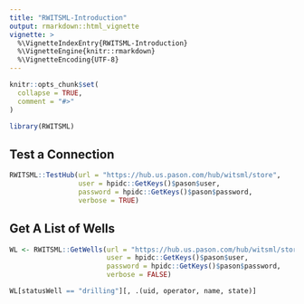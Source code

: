 ```yaml
---
title: "RWITSML-Introduction"
output: rmarkdown::html_vignette
vignette: >
  %\VignetteIndexEntry{RWITSML-Introduction}
  %\VignetteEngine{knitr::rmarkdown}
  %\VignetteEncoding{UTF-8}
---
```


```r
knitr::opts_chunk$set(
  collapse = TRUE,
  comment = "#>"
)
```

```r
library(RWITSML)
```


## Test a Connection

```r
RWITSML::TestHub(url = "https://hub.us.pason.com/hub/witsml/store",
                 user = hpidc::GetKeys()$pason$user,
                 password = hpidc::GetKeys()$pason$password,
                 verbose = TRUE)
```


## Get A List of Wells

```r
WL <- RWITSML::GetWells(url = "https://hub.us.pason.com/hub/witsml/store",
                        user = hpidc::GetKeys()$pason$user,
                        password = hpidc::GetKeys()$pason$password,
                        verbose = FALSE)

WL[statusWell == "drilling"][, .(uid, operator, name, state)]

```

